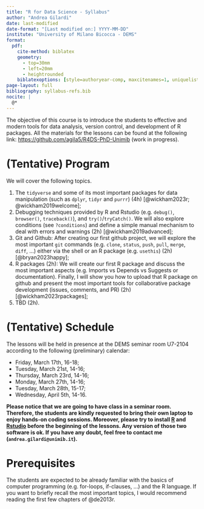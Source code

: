 ```yaml
---
title: "R for Data Science - Syllabus"
author: "Andrea Gilardi"
date: last-modified
date-format: "[Last modified on:] YYYY-MM-DD"
institute: "University of Milano Bicocca - DEMS"
format:
  pdf: 
    cite-method: biblatex
    geometry:
      - top=30mm
      - left=20mm
      - heightrounded
    biblatexoptions: [style=authoryear-comp, maxcitenames=1, uniquelist=false, sorting=ynt, maxbibnames=99]
page-layout: full
bibliography: syllabus-refs.bib
nocite: |
  @*
---
```


The objective of this course is to introduce the students to effective and modern tools for data analysis, version control, and development of R packages. All the materials for the lessons can be found at the following link: <https://github.com/agila5/R4DS-PhD-Unimib> (work in progress). 

# (Tentative) Program

 We will cover the following topics. 

1. The `tidyverse` and some of its most important packages for data manipulation (such as `dplyr`, `tidyr` and `purrr`) (4h) [@wickham2023r; @wickham2019welcome]; 
1. Debugging techniques provided by R and Rstudio (e.g. `debug()`, `browser()`, `traceback()`), and `try()`/`tryCatch()`. We will also explore conditions (see `?conditions`) and define a simple manual mechanism to deal with errors and warnings (2h) [@wickham2019advanced];
1. Git and Github: After creating our first github project, we will explore the most important `git` commands (e.g. `clone`, `status`, `push`, `pull`, `merge`, `diff`, ...) either via the shell or an R package (e.g. `usethis`) (2h) [@bryan2023happy];
1. R packages (2h): We will create our first R package and discuss the most important aspects (e.g. Imports vs Depends vs Suggests or documentation). Finally, I will show you how to upload that R package on github and present the most important tools for collaborative package development (issues, comments, and PR) (2h) [@wickham2023rpackages];
1. TBD (2h). 

# (Tentative) Schedule

The lessons will be held in presence at the DEMS seminar room U7-2104 according to the following (preliminary) calendar: 

- Friday, March 17th, 16-18;
- Tuesday, March 21st, 14-16;
- Thursday, March 23rd, 14-16;
- Monday, March 27th, 14-16;
- Tuesday, March 28th, 15-17;
- Wednesday, April 5th, 14-16.

**Please notice that we are going to have class in a seminar room. Therefore, the students are kindly requested to bring their own laptop to enjoy hands-on coding sessions. Moreover, please try to install [R](https://cran.rstudio.com/) and [Rstudio](https://posit.co/download/rstudio-desktop/) before the beginning of the lessons. Any version of those two software is ok. If you have any doubt, feel free to contact me (`andrea.gilardi@unimib.it`).**

# Prerequisites

The students are expected to be already familiar with the basics of computer programming (e.g. for-loops, if-clauses, ...) and the R language. If you want to briefly recall the most important topics, I would recommend reading the first few chapters of @de2013r. 

\newrefcontext[sorting=nty]
